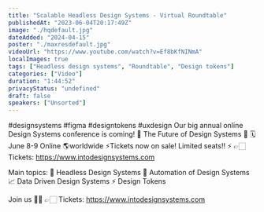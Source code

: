 ```yaml
---
title: "Scalable Headless Design Systems - Virtual Roundtable"
publishedAt: "2023-06-04T20:17:49Z"
image: "./hqdefault.jpg"
dateAdded: "2024-04-15"
poster: "./maxresdefault.jpg"
videoUrl: "https://www.youtube.com/watch?v=Ef8bKfNINmA"
localImages: true
tags: ["Headless design systems", "Roundtable", "Design tokens"]
categories: ["Video"]
duration: "1:44:52"
privacyStatus: "undefined"
draft: false
speakers: ["Unsorted"]
---
```

#designsystems #figma #designtokens #uxdesign 
Our big annual online Design Systems conference is coming! 🚀
The Future of Design Systems 🚀
🗓️June 8-9 Online 🌎worldwide
⚡️Tickets now on sale! Limited seats!! ⚡️
👉🏻 Tickets: https://www.intodesignsystems.com

Main topics:
🎨 Headless Design Systems
🤖 Automation of Design Systems
📈 Data Driven Design Systems
⚡️ Design Tokens

Join us 🙌🏻
👉🏻 Tickets: https://www.intodesignsystems.com
